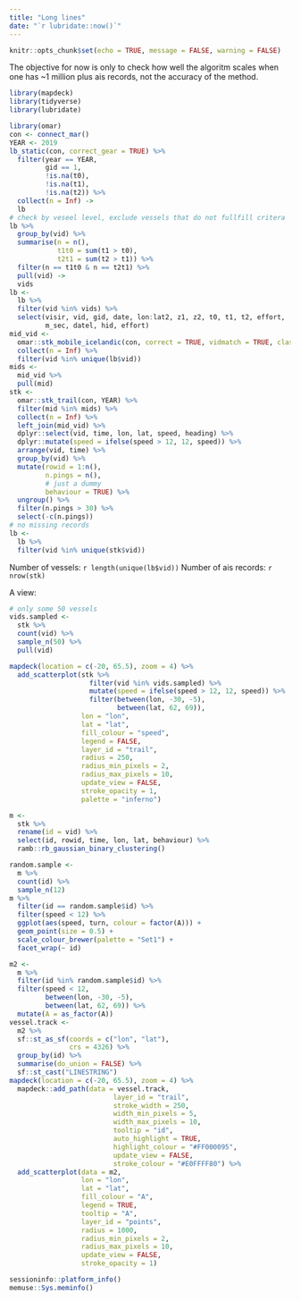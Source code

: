 ```yaml
---
title: "Long lines"
date: "`r lubridate::now()`"
---
```


```r
knitr::opts_chunk$set(echo = TRUE, message = FALSE, warning = FALSE)
```

The objective for now is only to check how well the algoritm scales when one has ~1 million plus ais records, not the accuracy of the method.

```r
library(mapdeck)
library(tidyverse)
library(lubridate)
```

```r
library(omar)
con <- connect_mar()
YEAR <- 2019
lb_static(con, correct_gear = TRUE) %>% 
  filter(year == YEAR,
         gid == 1, 
         !is.na(t0),
         !is.na(t1),
         !is.na(t2)) %>% 
  collect(n = Inf) ->
  lb
# check by veseel level, exclude vessels that do not fullfill critera
lb %>% 
  group_by(vid) %>% 
  summarise(n = n(),
            t1t0 = sum(t1 > t0),
            t2t1 = sum(t2 > t1)) %>% 
  filter(n == t1t0 & n == t2t1) %>% 
  pull(vid) ->
  vids
lb <- 
  lb %>% 
  filter(vid %in% vids) %>% 
  select(visir, vid, gid, date, lon:lat2, z1, z2, t0, t1, t2, effort,
         m_sec, datel, hid, effort)
mid_vid <- 
  omar::stk_mobile_icelandic(con, correct = TRUE, vidmatch = TRUE, classify = FALSE) %>% 
  collect(n = Inf) %>% 
  filter(vid %in% unique(lb$vid))
mids <-
  mid_vid %>% 
  pull(mid)
stk <- 
  omar::stk_trail(con, YEAR) %>% 
  filter(mid %in% mids) %>% 
  collect(n = Inf) %>% 
  left_join(mid_vid) %>% 
  dplyr::select(vid, time, lon, lat, speed, heading) %>% 
  dplyr::mutate(speed = ifelse(speed > 12, 12, speed)) %>% 
  arrange(vid, time) %>% 
  group_by(vid) %>% 
  mutate(rowid = 1:n(),
         n.pings = n(),
         # just a dummy
         behaviour = TRUE) %>% 
  ungroup() %>% 
  filter(n.pings > 30) %>% 
  select(-c(n.pings))
# no missing records
lb <-
  lb %>% 
  filter(vid %in% unique(stk$vid))
```

Number of vessels: `r length(unique(lb$vid))`
Number of ais records: `r nrow(stk)`

A view:
```r
# only some 50 vessels
vids.sampled <- 
  stk %>% 
  count(vid) %>% 
  sample_n(50) %>% 
  pull(vid)

mapdeck(location = c(-20, 65.5), zoom = 4) %>% 
  add_scatterplot(stk %>% 
                    filter(vid %in% vids.sampled) %>% 
                    mutate(speed = ifelse(speed > 12, 12, speed)) %>% 
                    filter(between(lon, -30, -5),
                           between(lat, 62, 69)),
                  lon = "lon", 
                  lat = "lat",
                  fill_colour = "speed",
                  legend = FALSE,
                  layer_id = "trail",
                  radius = 250,
                  radius_min_pixels = 2,
                  radius_max_pixels = 10,
                  update_view = FALSE,
                  stroke_opacity = 1,
                  palette = "inferno")
```

```r
m <- 
  stk %>% 
  rename(id = vid) %>% 
  select(id, rowid, time, lon, lat, behaviour) %>%
  ramb::rb_gaussian_binary_clustering()
```

```r
random.sample <- 
  m %>% 
  count(id) %>% 
  sample_n(12)
m %>% 
  filter(id == random.sample$id) %>% 
  filter(speed < 12) %>% 
  ggplot(aes(speed, turn, colour = factor(A))) +
  geom_point(size = 0.5) +
  scale_colour_brewer(palette = "Set1") +
  facet_wrap(~ id)
```

```r
m2 <- 
  m %>% 
  filter(id %in% random.sample$id) %>% 
  filter(speed < 12,
         between(lon, -30, -5),
         between(lat, 62, 69)) %>% 
  mutate(A = as_factor(A))
vessel.track <- 
  m2 %>% 
  sf::st_as_sf(coords = c("lon", "lat"),
               crs = 4326) %>% 
  group_by(id) %>% 
  summarise(do_union = FALSE) %>%
  sf::st_cast("LINESTRING")
mapdeck(location = c(-20, 65.5), zoom = 4) %>% 
  mapdeck::add_path(data = vessel.track,
                          layer_id = "trail",
                          stroke_width = 250,
                          width_min_pixels = 5,
                          width_max_pixels = 10,
                          tooltip = "id",
                          auto_highlight = TRUE,
                          highlight_colour = "#FF000095",
                          update_view = FALSE,
                          stroke_colour = "#E0FFFF80") %>% 
  add_scatterplot(data = m2,
                  lon = "lon", 
                  lat = "lat",
                  fill_colour = "A",
                  legend = TRUE,
                  tooltip = "A",
                  layer_id = "points",
                  radius = 1000,
                  radius_min_pixels = 2,
                  radius_max_pixels = 10,
                  update_view = FALSE,
                  stroke_opacity = 1)
```


```r
sessioninfo::platform_info()
memuse::Sys.meminfo()
```

